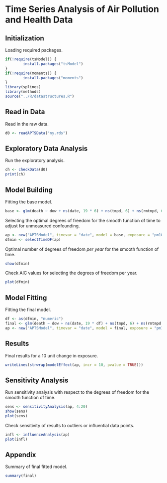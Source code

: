 # Time Series Analysis of Air Pollution and Health Data

## Initialization

Loading required packages. 
```r
if(!require(tsModel)) {
        install.packages("tsModel")
}
if(!require(moments)) {
        install.packages("moments")
}
library(splines)
library(methods)
source("../R/datastructures.R")
```

## Read in Data

Read in the raw data.

```r
d0 <- readAPTSData("ny.rds")
```

## Exploratory Data Analysis

Run the exploratory analysis.

```r
ch <- checkData(d0)
print(ch)
```


## Model Building

Fitting the base model.
```r
base <- glm(death ~ dow + ns(date, 19 * 6) + ns(tmpd, 6) + ns(rmtmpd, 6) + ns(dptp, 3) + ns(rmdptp, 3) + Lag(pm10tmean, 1), data = as(d0, "data.frame"), family = poisson)
```

Selecting the optimal degrees of freedom for the smooth function of
time to adjust for unmeasured confounding.

```r
ap <- new("APTSModel", timevar = "date", model = base, exposure = "pm10tmean", summary = ch)
dfmin <- selectTimeDF(ap)
```

Optimal number of degrees of freedom _per year_ for the smooth
function of time.

```r
show(dfmin)
```

Check AIC values for selecting the degrees of freedom per year.

```r
plot(dfmin)
```

## Model Fitting

Fitting the final model.
```r
df <- as(dfmin, "numeric")
final <- glm(death ~ dow + ns(date, 19 * df) + ns(tmpd, 6) + ns(rmtmpd, 6) + ns(dptp, 3) + ns(rmdptp, 3) + Lag(pm10tmean, 1), data = as(d0, "data.frame"), family = poisson)
ap <- new("APTSModel", timevar = "date", model = final, exposure = "pm10tmean", summary = ch)
```

## Results

Final results for a 10 unit change in exposure.

```r
writeLines(strwrap(modelEffect(ap, incr = 10, pvalue = TRUE)))
```

## Sensitivity Analysis

Run sensitivity analysis with respect to the degrees of freedom for
the smooth function of time.

```r
sens <- sensitivityAnalysis(ap, 4:20)
show(sens)
plot(sens)
```

Check sensitivity of results to outliers or influential data points.

```r
infl <- influenceAnalysis(ap)
plot(infl)
```


## Appendix

Summary of final fitted model.

```r
summary(final)
```
